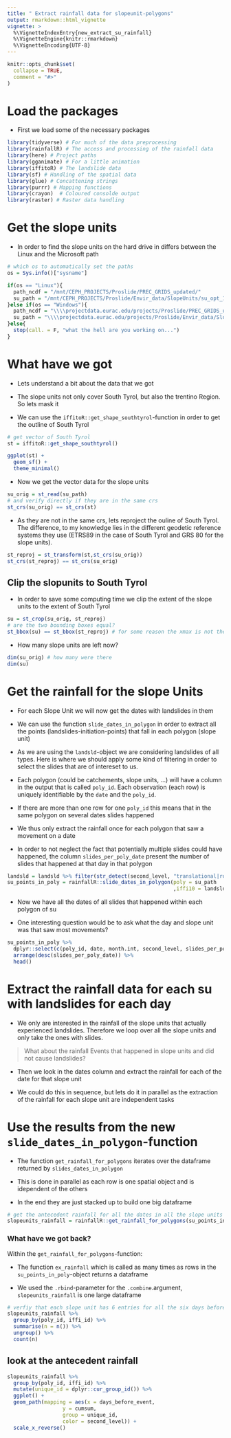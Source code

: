 ```yaml
---
title: " Extract rainfall data for slopeunit-polygons"
output: rmarkdown::html_vignette
vignette: >
  %\VignetteIndexEntry{new_extract_su_rainfall}
  %\VignetteEngine{knitr::rmarkdown}
  %\VignetteEncoding{UTF-8}
---
```


```r
knitr::opts_chunk$set(
  collapse = TRUE,
  comment = "#>"
) 
```

# Load the packages

- First we load some of the necessary packages

```r
library(tidyverse) # For much of the data preprocessing
library(rainfallR) # The access and processing of the rainfall data
library(here) # Project paths
library(gganimate) # For a little animation
library(iffitoR) # The landslide data
library(sf) # Handling of the spatial data
library(glue) # Concattening strings
library(purrr) # Mapping functions
library(crayon)  # Coloured consolde output 
library(raster) # Raster data handling
```


# Get the slope units 

- In order to find the slope units on the hard drive in differs between the Linux and the Microsoft path 

```r
# which os to automatically set the paths
os = Sys.info()["sysname"]

if(os == "Linux"){
  path_ncdf = "/mnt/CEPH_PROJECTS/Proslide/PREC_GRIDS_updated/"
  su_path = "/mnt/CEPH_PROJECTS/Proslide/Envir_data/SlopeUnits/su_opt_16_TAA/su_16_TAA.shp"
}else if(os == "Windows"){
  path_ncdf = "\\\\projectdata.eurac.edu/projects/Proslide/PREC_GRIDS_updated/"
  su_path = "\\\\projectdata.eurac.edu/projects/Proslide/Envir_data/SlopeUnits/su_opt_16_TAA/su_16_TAA.shp"
}else{
  stop(call. = F, "what the hell are you working on...")
}
```



# What have we got

- Lets understand a bit about the data that we got

- The slope units not only cover South Tyrol, but also the trentino Region. So lets mask it

- We can use the `iffitoR::get_shape_southtyrol`-function in order to get the outline of South Tyrol

```r
# get vector of South Tyrol
st = iffitoR::get_shape_southtyrol() 

ggplot(st) +
  geom_sf() +
  theme_minimal()
```


- Now we get the vector data for the slope units

```r
su_orig = st_read(su_path)
# and verify directly if they are in the same crs
st_crs(su_orig) == st_crs(st)
```

- As they are not in the same crs, lets reproject the ouline of South Tyrol. The difference, to my knowledge lies in the different geodetic reference systems they use (ETRS89 in the case of South Tyrol and GRS 80 for the slope units).

```r
st_reproj = st_transform(st,st_crs(su_orig))
st_crs(st_reproj) == st_crs(su_orig)
```


## Clip the slopunits to South Tyrol


- In order to save some computing time we clip the extent of the slope units to the extent of South Tyrol


```r
su = st_crop(su_orig, st_reproj)
# are the two bounding boxes equal?
st_bbox(su) == st_bbox(st_reproj) # for some reason the xmax is not the same
```

- How many slope units are left now?

```r
dim(su_orig) # how many were there
dim(su)
```


# Get the rainfall for the slope Units

- For each Slope Unit we will now get the dates with landslides in them

- We can use the function `slide_dates_in_polygon` in order to extract all the points (landslides-initiation-points) that fall in each polygon (slope unit)

- As we are using the `landsld`-object we are considering landslides of all types. Here is where we should apply some kind of filtering in order to select the slides that are of intereset to us.

- Each polygon (could be catchements, slope units, ...) will have a column in the output that is called `poly_id`. Each observation (each row) is uniquely identifiable by the `date` and the `poly_id`. 

- If there are more than one row for one `poly_id` this means that in the same polygon on several dates slides happened

- We thus only extract the rainfall once for each polygon that saw a movement on a date

- In order to not neglect the fact that potentially multiple slides could have happened, the column `slides_per_poly_date` present the number of slides that happened at that day in that polygon


```r
landsld = landsld %>% filter(str_detect(second_level, "translational|rotational"))
su_points_in_poly = rainfallR::slide_dates_in_polygon(poly = su_path
                                                      ,iffi10 = landsld)
```

- Now we have all the dates of all slides that happened within each polygon of su

- One interesting question would be to ask what the day and slope unit was that saw most movements?


```r
su_points_in_poly %>% 
  dplyr::select(c(poly_id, date, month.int, second_level, slides_per_poly_date)) %>%  
  arrange(desc(slides_per_poly_date)) %>% 
  head()
```


# Extract the rainfall data for each su with landslides for each day

- We only are interested in the rainfall of the slope units that actually experienced landslides. Therefore we loop over all the slope units and only take the ones with slides.

> What about the rainfall Events that happened in slope units and did not cause landslides?

- Then we look in the dates column and extract the rainfall for each of the date for that slope unit

- We could do this in sequence, but lets do it in parallel as the extraction of the rainfall for each slope unit are independent tasks

# Use the results from the new `slide_dates_in_polygon`-function

- The function `get_rainfall_for_polygons` iterates over the dataframe returned by `slides_dates_in_polygon`

- This is done in parallel as each row is one spatial object and is idependent of the others

- In the end they are just stacked up to build one big dataframe

```r
# get the antecedent rainfall for all the dates in all the slope units with landslides
slopeunits_rainfall = rainfallR::get_rainfall_for_polygons(su_points_in_poly)
```


### What have we got back? 

Within the `get_rainfall_for_polygons`-function:

- The function `ex_rainfall`  which is called as many times as rows in the `su_points_in_poly`-object returns a dataframe

- We used the `.rbind`-parameter for the `.combine`.argument,  `slopeunits_rainfall` is one large dataframe

```r
# verfiy that each slope unit has 6 entries for all the six days before the slide
slopeunits_rainfall %>% 
  group_by(poly_id, iffi_id) %>% 
  summarise(n = n()) %>% 
  ungroup() %>% 
  count(n)
```

## look at the antecedent rainfall

```r
slopeunits_rainfall %>% 
  group_by(poly_id, iffi_id) %>% 
  mutate(unique_id = dplyr::cur_group_id()) %>% 
  ggplot() +
  geom_path(mapping = aes(x = days_before_event,
                  y = cumsum,
                  group = unique_id,
                  color = second_level)) +
  scale_x_reverse() 
```










